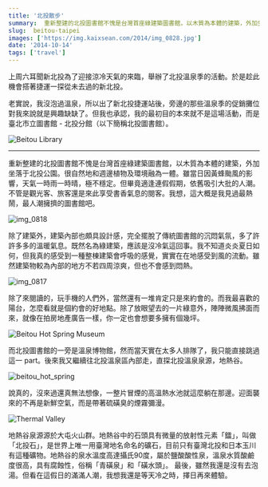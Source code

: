 ```yaml
---
title: '北投散步'
summary:  重新整建的北投圖書館不愧是台灣首座綠建築圖書館，以木質為本體的建築，外加坐落于北投公園。很自然地和週邊植物及環境融為一體。
slug:  beitou-taipei
images: ['https://img.kaixsean.com/2014/img_0828.jpg']
date: '2014-10-14'
tags: ['travel']
---
```

上周六耳聞新北投為了迎接涼冷天氣的來臨，舉辦了北投溫泉季的活動。於是趁此機會搭著捷運一探從未去過的新北投。

老實說，我沒泡過溫泉，所以出了新北投捷運站後，旁邊的那些溫泉季的促銷攤位對我來說就是興趣缺缺了。但我也承認，我的最初目的本來就不是這場活動，而是臺北市立圖書館 - 北投分館（以下簡稱北投圖書館）。

![Beitou Library](https://img.kaixsean.com/2014/img_0828.jpg)

---
重新整建的北投圖書館不愧是台灣首座綠建築圖書館，以木質為本體的建築，外加坐落于北投公園。很自然地和週邊植物及環境融為一體。雖當日因黃蜂颱風的影響，天氣一時雨一時晴，極不穩定。但畢竟適逢連假假期，依舊吸引大批的人潮。不管是觀光客、旅客還是來此享受書香氣息的閱客。我想，這大概是我見過最熱鬧，最人潮擁擠的圖書館吧。

![img_0818](https://img.kaixsean.com/2014/img_0818.jpg)

除了建築外，建築內部也頗具設計感，完全擺脫了傳統圖書館的沉悶氣氛，多了許許多多的溫暖氣息。既然名為綠建築，應該是沒冷氣這回事。我不知道炎炎夏日如何，但我真的感受到一種整棟建築會呼吸的感覺，實實在在地感受到風的流動。雖然建築物較為內部的地方不若四周涼爽，但也不會感到悶熱。

![img_0817](https://img.kaixsean.com/2014/img_0817.jpg)

除了來閱讀的，玩手機的人們外，當然還有一堆肯定只是來約會的。而我最喜歡的陽台，怎麼看就是個約會的好地點。除了放眼望去的一片綠意外，陣陣微風拂面而來，就像在拍房地產廣告一樣，你一定也會想要多擁有個幾坪。

![Beitou Hot Spring Museum](https://img.kaixsean.com/2014/img_0843.jpg)

而北投圖書館的一旁是溫泉博物館，然而當天實在太多人排隊了，我只能直接跳過這一 part。後來我又繼續往北投溫泉區內部走，直探北投溫泉泉源，地熱谷。

![beitou_hot_spring](https://img.kaixsean.com/2014/img_0863.jpg)

說真的，沒來過還真無法想像，一整片冒煙的高溫熱水池就這麼躺在那邊。迎面襲來的不再是新鮮空氣，而是帶著硫磺臭的煙霧彌漫。 

![Thermal Valley](https://img.kaixsean.com/2014/img_0847.jpg)

地熱谷泉源源於大屯火山群。地熱谷中的石頭具有微量的放射性元素「鐳」，叫做「北投石」，是世界上唯一用臺灣地名命名的礦石，目前只有臺灣北投和日本玉川有這種礦物。地熱谷的泉水溫度高達攝氏90度，屬於鹽酸酸性泉，溫泉水質酸鹼度很高，具有腐蝕性，俗稱「青磺泉」和「磺水頭」。 最後，雖然我還是沒有去泡湯。但看在這假日的滿滿人潮，我想我還是等天冷之時，擇日再來體驗。